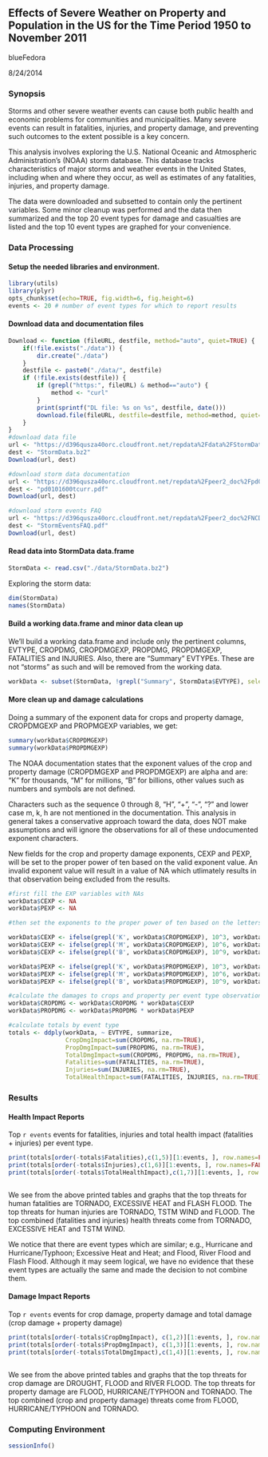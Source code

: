 ## Effects of Severe Weather on Property and Population in the US for the Time Period 1950 to November 2011

blueFedora

8/24/2014

### Synopsis

Storms and other severe weather events can cause both public health and economic problems for communities and municipalities. Many severe events can result in fatalities, injuries, and property damage, and preventing such outcomes to the extent possible is a key concern.

This analysis involves exploring the U.S. National Oceanic and Atmospheric Administration's (NOAA) storm database. This database tracks characteristics of major storms and weather events in the United States, including when and where they occur, as well as estimates of any fatalities, injuries, and property damage.

The data were downloaded and subsetted to contain only the pertinent variables.  Some minor cleanup was performed and the data then summarized and the top 20 event types for damage and casualties are listed and the top 10 event types are graphed for your convenience.

### Data Processing
#### Setup the needed libraries and environment.

```r
library(utils)
library(plyr)
opts_chunk$set(echo=TRUE, fig.width=6, fig.height=6)
events <- 20 # number of event types for which to report results
```

#### Download data and documentation files

```r
Download <- function (fileURL, destfile, method="auto", quiet=TRUE) {
    if(!file.exists("./data")) {
        dir.create("./data")
    }
    destfile <- paste0("./data/", destfile)
    if (!file.exists(destfile)) {
        if (grepl("https:", fileURL) & method=="auto") {
            method <- "curl"
        }
        print(sprintf("DL file: %s on %s", destfile, date()))
        download.file(fileURL, destfile=destfile, method=method, quiet=quiet)
    }
}
#download data file
url <- "https://d396qusza40orc.cloudfront.net/repdata%2Fdata%2FStormData.csv.bz2"
dest <- "StormData.bz2"
Download(url, dest)

#download storm data documentation
url <- "https://d396qusza40orc.cloudfront.net/repdata%2Fpeer2_doc%2Fpd01016005curr.pdf"
dest <- "pd0101600tcurr.pdf"
Download(url, dest)

#download storm events FAQ
url <- "https://d396qusza40orc.cloudfront.net/repdata%2Fpeer2_doc%2FNCDC%20Storm%20Events-FAQ%20Page.pdf"
dest <- "StormEventsFAQ.pdf"
Download(url, dest)
```

#### Read data into StormData data.frame

```r
StormData <- read.csv("./data/StormData.bz2")
```

Exploring the storm data:

```r
dim(StormData)
names(StormData)
```

#### Build a working data.frame and minor data clean up

We'll build a working data.frame and include only the pertinent columns, EVTYPE, CROPDMG, CROPDMGEXP, PROPDMG, PROPDMGEXP, FATALITIES and INJURIES. Also, there are "Summary" EVTYPEs.  These are not "storms" as such and will be removed from the working data. 

```r
workData <- subset(StormData, !grepl("Summary", StormData$EVTYPE), select=c('EVTYPE', 'CROPDMG', 'CROPDMGEXP', 'PROPDMG', 'PROPDMGEXP', 'FATALITIES', 'INJURIES'))
```

#### More clean up and damage calculations

Doing a summary of the exponent data for crops and property damage, CROPDMGEXP and PROPMGEXP variables, we get:

```r
summary(workData$CROPDMGEXP)
summary(workData$PROPDMGEXP)
```

The NOAA documentation states that the exponent values of the crop and property damage (CROPDMGEXP and PROPDMGEXP) are alpha and are: "K" for thousands, "M" for millions, "B" for billions, other values such as numbers and symbols are not defined.

Characters such as the sequence 0 through 8, "H", "+", "-", "?" and lower case m, k, h are not mentioned in the documentation.  This analysis in general takes a conservative approach toward the data, does NOT make assumptions and will ignore the observations for all of these undocumented exponent characters.

New fields for the crop and property damage exponents, CEXP and PEXP, will be set to the proper power of ten based on the valid exponent value.  An invalid exponent value will result in a value of NA which utlimately results in that observation being excluded from the results.

```r
#first fill the EXP variables with NAs
workData$CEXP <- NA
workData$PEXP <- NA

#then set the exponents to the proper power of ten based on the letters K, M, B

workData$CEXP <- ifelse(grepl('K', workData$CROPDMGEXP), 10^3, workData$CEXP)
workData$CEXP <- ifelse(grepl('M', workData$CROPDMGEXP), 10^6, workData$CEXP)
workData$CEXP <- ifelse(grepl('B', workData$CROPDMGEXP), 10^9, workData$CEXP)

workData$PEXP <- ifelse(grepl('K', workData$PROPDMGEXP), 10^3, workData$PEXP)
workData$PEXP <- ifelse(grepl('M', workData$PROPDMGEXP), 10^6, workData$PEXP)
workData$PEXP <- ifelse(grepl('B', workData$PROPDMGEXP), 10^9, workData$PEXP)

#calculate the damages to crops and property per event type observation
workData$CROPDMG <- workData$CROPDMG * workData$CEXP
workData$PROPDMG <- workData$PROPDMG * workData$PEXP

#calculate totals by event type
totals <- ddply(workData, ~ EVTYPE, summarize,
                CropDmgImpact=sum(CROPDMG, na.rm=TRUE),
                PropDmgImpact=sum(PROPDMG, na.rm=TRUE),
                TotalDmgImpact=sum(CROPDMG, PROPDMG, na.rm=TRUE),
                Fatalities=sum(FATALITIES, na.rm=TRUE),
                Injuries=sum(INJURIES, na.rm=TRUE),
                TotalHealthImpact=sum(FATALITIES, INJURIES, na.rm=TRUE))
```

### Results

#### Health Impact Reports

Top `r events` events for fatalities, injuries and total health impact (fatalities + injuries) per event type.

```r
print(totals[order(-totals$Fatalities),c(1,5)][1:events, ], row.names=FALSE)
print(totals[order(-totals$Injuries),c(1,6)][1:events, ], row.names=FALSE)
print(totals[order(-totals$TotalHealthImpact),c(1,7)][1:events, ], row.names=FALSE)
```

```r
```

We see from the above printed tables and graphs that the top threats for human fatalities are TORNADO, EXCESSIVE HEAT and FLASH FLOOD.  The top threats for human injuries are TORNADO, TSTM WIND and FLOOD.  The top combined (fatalities and injuries) health threats come from TORNADO, EXCESSIVE HEAT and TSTM WIND.

We notice that there are event types which are similar; e.g., Hurricane and Hurricane/Typhoon; Excessive Heat and Heat; and Flood, River Flood and Flash Flood.  Although it may seem logical, we have no evidence that these event types are actually the same and made the decision to not combine them. 

#### Damage Impact Reports
Top `r events` events for crop damage, property damage and total damage (crop damage + property damage)
```r
print(totals[order(-totals$CropDmgImpact), c(1,2)][1:events, ], row.names=FALSE)
print(totals[order(-totals$PropDmgImpact), c(1,3)][1:events, ], row.names=FALSE)
print(totals[order(-totals$TotalDmgImpact),c(1,4)][1:events, ], row.names=FALSE)
```

```r
```

We see from the above printed tables and graphs that the top threats for crop damage are DROUGHT, FLOOD and RIVER FLOOD.  The top threats for property damage are FLOOD, HURRICANE/TYPHOON and TORNADO.  The top combined (crop and property damage) threats come from FLOOD, HURRICANE/TYPHOON and TORNADO.

### Computing Environment
```r
sessionInfo()
```
